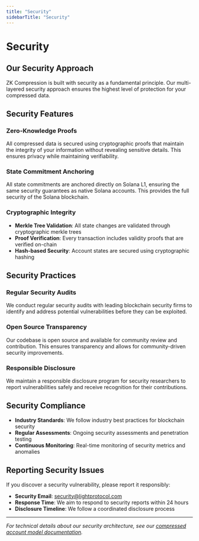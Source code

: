 ```yaml
---
title: "Security"
sidebarTitle: "Security"
---
```


# Security

## Our Security Approach

ZK Compression is built with security as a fundamental principle. Our multi-layered security approach ensures the highest level of protection for your compressed data.

## Security Features

### Zero-Knowledge Proofs

All compressed data is secured using cryptographic proofs that maintain the integrity of your information without revealing sensitive details. This ensures privacy while maintaining verifiability.

### State Commitment Anchoring

All state commitments are anchored directly on Solana L1, ensuring the same security guarantees as native Solana accounts. This provides the full security of the Solana blockchain.

### Cryptographic Integrity

- **Merkle Tree Validation**: All state changes are validated through cryptographic merkle trees
- **Proof Verification**: Every transaction includes validity proofs that are verified on-chain
- **Hash-based Security**: Account states are secured using cryptographic hashing

## Security Practices

### Regular Security Audits

We conduct regular security audits with leading blockchain security firms to identify and address potential vulnerabilities before they can be exploited.

### Open Source Transparency

Our codebase is open source and available for community review and contribution. This ensures transparency and allows for community-driven security improvements.

### Responsible Disclosure

We maintain a responsible disclosure program for security researchers to report vulnerabilities safely and receive recognition for their contributions.

## Security Compliance

- **Industry Standards**: We follow industry best practices for blockchain security
- **Regular Assessments**: Ongoing security assessments and penetration testing
- **Continuous Monitoring**: Real-time monitoring of security metrics and anomalies

## Reporting Security Issues

If you discover a security vulnerability, please report it responsibly:

- **Security Email**: security@lightprotocol.com
- **Response Time**: We aim to respond to security reports within 24 hours
- **Disclosure Timeline**: We follow a coordinated disclosure process

---

_For technical details about our security architecture, see our [compressed account model documentation](/learn-more/compressed-account-model)._
